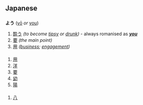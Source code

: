 == Japanese ==
=== {{Furigana}} ===
'''よう''' ([[yō]] ''or'' [[you]])

# [[酔う]] ''(to become [[tipsy]] or [[drunk]])'' - always romanised as '''''[[you]]'''''
# [[要]] ''(the main point)''
# [[用]] ''([[business]]; [[engagement]])''

{{furistub|よう}}

==== {{Onyomi}} ====

# [[用]]
# [[洋]]
# [[要]]
# [[幼]]
# [[陽]]
{{onstub}}

==== {{Kunyomi}} ====

# [[八]]